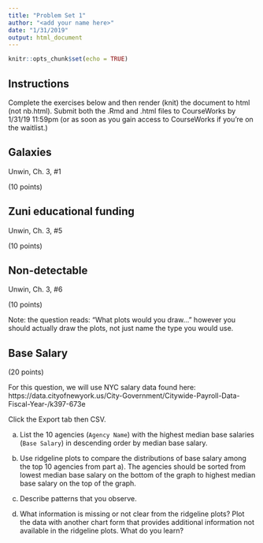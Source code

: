 ```yaml
---
title: "Problem Set 1"
author: "<add your name here>"
date: "1/31/2019"
output: html_document
---
```


```r
knitr::opts_chunk$set(echo = TRUE)
```

## Instructions

Complete the exercises below and then render (knit) the document to html (not nb.html). Submit both the .Rmd and .html files to CourseWorks by 1/31/19 11:59pm (or as soon as you gain access to CourseWorks if you're on the waitlist.)

## Galaxies 

Unwin, Ch. 3, #1  

(10 points)


## Zuni educational funding

Unwin, Ch. 3, #5

(10 points)

## Non-detectable

Unwin, Ch. 3, #6

(10 points)

Note: the question reads: "What plots would you draw..." however you should actually draw the plots, not just name the type you would use.

## Base Salary

(20 points)

For this question, we will use NYC salary data found here: https://data.cityofnewyork.us/City-Government/Citywide-Payroll-Data-Fiscal-Year-/k397-673e

Click the Export tab then CSV.

a. List the 10 agencies (`Agency Name`) with the highest median base salaries (`Base Salary`) in descending order by median base salary.

b. Use ridgeline plots to compare the distributions of base salary among the top 10 agencies from part a). The agencies should be sorted from lowest median base salary on the bottom of the graph to highest median base salary on the top of the graph.

c. Describe patterns that you observe.

d. What information is missing or not clear from the ridgeline plots? Plot the data with another chart form that provides additional information not available in the ridgeline plots. What do you learn?
